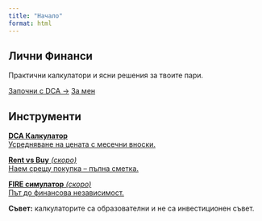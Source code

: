 ```yaml
---
title: "Начало"
format: html
---
```


::: {.hero .mb-5}
# Лични Финанси
Практични калкулатори и ясни решения за твоите пари.

[Започни с DCA →](dca.qmd){.btn .btn-primary .me-2}
[За мен](about.qmd){.btn .btn-outline-primary}
:::

## Инструменти

::: {.cards-grid}
[**DCA Калкулатор**  
Усредняване на цената с месечни вноски.](dca.qmd){.card}

[**Rent vs Buy** *(скоро)*  
Наем срещу покупка – пълна сметка.](#){.card .disabled}

[**FIRE симулатор** *(скоро)*  
Път до финансова независимост.](#){.card .disabled}
:::

::: {.callout-note}
**Съвет:** калкулаторите са образователни и не са инвестиционен съвет.
:::
